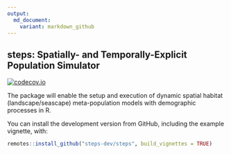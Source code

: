 ```yaml
---
output:
  md_document:
    variant: markdown_github
---
```


## **steps**: Spatially- and Temporally-Explicit Population Simulator

[![codecov.io](https://codecov.io/github/skiptoniam/steps/coverage.svg?branch=master)](https://codecov.io/github/skiptoniam/steps?branch=master)

The package will enable the setup and execution of dynamic spatial habitat (landscape/seascape) meta-population models with demographic processes in R.

You can install the development version from GitHub, including the example vignette, with:
```r
remotes::install_github("steps-dev/steps", build_vignettes = TRUE)
```

